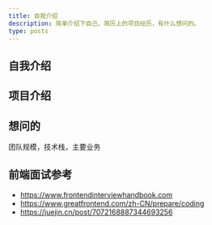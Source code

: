```yaml
---
title: 自我介绍
description: 简单介绍下自己，简历上的项目经历，有什么想问的。
type: posts
---
```


## 自我介绍


## 项目介绍


## 想问的

团队规模，技术栈，主要业务

## 前端面试参考
- https://www.frontendinterviewhandbook.com
- https://www.greatfrontend.com/zh-CN/prepare/coding
- https://juejin.cn/post/7072168887344693256

